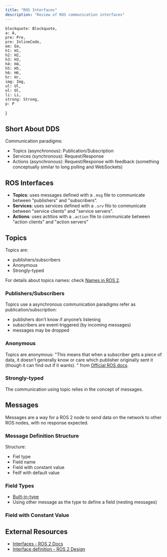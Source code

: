 ```yaml
---
title: "ROS Interfaces"
description: "Review of ROS communication interfaces"
---
```


    blockquote: Blockquote,
    a: A,
    pre: Pre,
    pre: InlineCode,
    em: Em,
    h1: H1,
    h2: H2,
    h3: H3,
    h4: H4,
    h5: H5,
    h6: H6,
    hr: Hr,
    img: Img,
    ul: Ul,
    ol: Ol,
    li: Li,
    strong: Strong,
    p: P
}

## Short About DDS

Communication paradigms:
- Topics (asynchronous): Publication/Subscription
- Services (synchronous): Request/Response
- Actions (asynchronous): Request/Response with feedback (something conceptually similar to long polling and WebSockets)

## ROS Interfaces

- **Topics**: uses messages defined with a `.msg` file to communicate between "publishers" and "subscribers".
- **Services**: uses services defined with a `.srv` filo to communicate between "service clients" and "service servers".
- **Actions**: uses actitios with a `.action` file to communicate between "action clients" and "action servers"

## Topics

Topics are:
- publishers/subscribers
- Anonymous
- Strongly-typed

<Drawio
    file="ros.drawio"
    page="6"
    description="Simple Topic-based interface."
/>

For details about topics names: check [Names in ROS 2](/en/ros2-ws#names-in-ros-2).

### Publishers/Subscribers

Topics use a asynchronous communication paradigms refer as publication/subscription:
- publishers don’t know if anyone’s listening
- subscribers are event-triggered (by incoming messages)
- messages may be dropped

### Anonymous

Topics are anonymous: "This means that when a subscriber gets a piece of data, it doesn’t generally know or care which publisher originally sent it (though it can find out if it wants). " from [Official ROS docs](https://docs.ros.org/en/rolling/Concepts/Basic/About-Topics.html#anonymous).

### Strongly-typed

The communication using topic relies in the concept of messages.

## Messages

Messages are a way for a ROS 2 node to send data on the network to other ROS nodes, with no response expected.

### Message Definition Structure

<Drawio
    file="ros.drawio"
    page="7"
    description="Simple message definition."
/>

Structure:
- Fiel type
- Field name
- Field with constant value
- Feilf with default value

### Field Types

- [Built-in-type](https://docs.ros.org/en/rolling/Concepts/Basic/About-Interfaces.html#field-types)
- Using other message as the type to define a field (nesting messages)

### Field with Constant Value

<Important
    note="Field names with constant values have to be UPPERCASE"
/>

## External Resources

- [Interfaces - ROS 2 Docs](https://docs.ros.org/en/humble/Concepts/Basic/About-Interfaces.html)
- [Interface definition - ROS 2 Design](https://design.ros2.org/articles/interface_definition.html#naming-of-messages-and-services)
